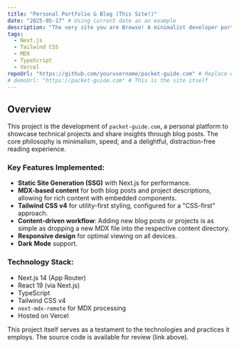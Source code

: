 ```yaml
---
title: "Personal Portfolio & Blog (This Site!)"
date: "2025-05-17" # Using current date as an example
description: "The very site you are Browse! A minimalist developer portfolio and blog built with Next.js 14, Tailwind CSS, and MDX."
tags:
  - Next.js
  - Tailwind CSS
  - MDX
  - TypeScript
  - Vercel
repoUrl: "https://github.com/yourusername/packet-guide.com" # Replace with your actual repo URL later
# demoUrl: "https://packet-guide.com" # This is the site itself
---
```


## Overview

This project is the development of `packet-guide.com`, a personal platform to showcase technical projects and share insights through blog posts. The core philosophy is minimalism, speed, and a delightful, distraction-free reading experience.

### Key Features Implemented:

- **Static Site Generation (SSG)** with Next.js for performance.
- **MDX-based content** for both blog posts and project descriptions, allowing for rich content with embedded components.
- **Tailwind CSS v4** for utility-first styling, configured for a "CSS-first" approach.
- **Content-driven workflow**: Adding new blog posts or projects is as simple as dropping a new MDX file into the respective content directory.
- **Responsive design** for optimal viewing on all devices.
- **Dark Mode** support.

### Technology Stack:

- Next.js 14 (App Router)
- React 19 (via Next.js)
- TypeScript
- Tailwind CSS v4
- `next-mdx-remote` for MDX processing
- Hosted on Vercel

This project itself serves as a testament to the technologies and practices it employs. The source code is available for review (link above).
